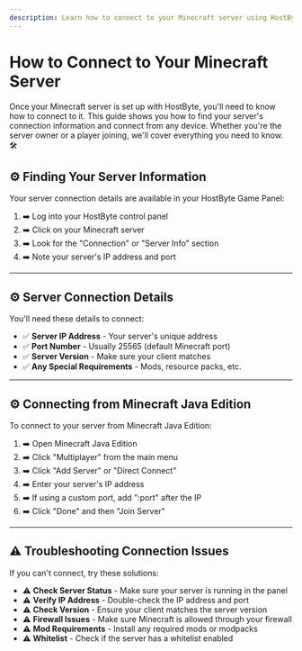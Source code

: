 ```yaml
---
description: Learn how to connect to your Minecraft server using HostByte's Game Panel.
---
```


# How to Connect to Your Minecraft Server

Once your Minecraft server is set up with HostByte, you'll need to know how to connect to it. This guide shows you how to find your server's connection information and connect from any device. Whether you're the server owner or a player joining, we'll cover everything you need to know. 🛠️

## ⚙️ Finding Your Server Information

Your server connection details are available in your HostByte Game Panel:

1. ➡️ Log into your HostByte control panel
2. ➡️ Click on your Minecraft server
3. ➡️ Look for the "Connection" or "Server Info" section
4. ➡️ Note your server's IP address and port

---

## ⚙️ Server Connection Details

You'll need these details to connect:

- ✅ **Server IP Address** - Your server's unique address
- ✅ **Port Number** - Usually 25565 (default Minecraft port)
- ✅ **Server Version** - Make sure your client matches
- ✅ **Any Special Requirements** - Mods, resource packs, etc.

---

## ⚙️ Connecting from Minecraft Java Edition

To connect to your server from Minecraft Java Edition:

1. ➡️ Open Minecraft Java Edition
2. ➡️ Click "Multiplayer" from the main menu
3. ➡️ Click "Add Server" or "Direct Connect"
4. ➡️ Enter your server's IP address
5. ➡️ If using a custom port, add ":port" after the IP
6. ➡️ Click "Done" and then "Join Server"

---

## ⚠️ Troubleshooting Connection Issues

If you can't connect, try these solutions:

- ⚠️ **Check Server Status** - Make sure your server is running in the panel
- ⚠️ **Verify IP Address** - Double-check the IP address and port
- ⚠️ **Check Version** - Ensure your client matches the server version
- ⚠️ **Firewall Issues** - Make sure Minecraft is allowed through your firewall
- ⚠️ **Mod Requirements** - Install any required mods or modpacks
- ⚠️ **Whitelist** - Check if the server has a whitelist enabled